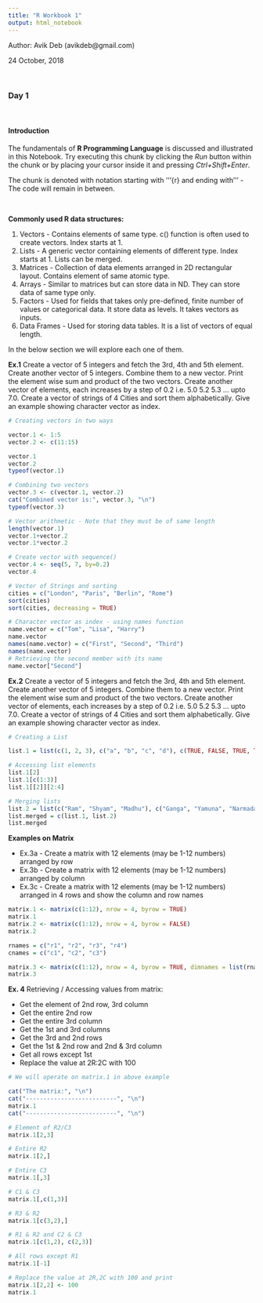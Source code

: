 ---
title: "R Workbook 1"
output: html_notebook
---
Author: Avik Deb (avikdeb@gmail.com)

24 October, 2018

<br>

### Day 1

<br>

#### Introduction

The fundamentals of <b>R Programming Language</b> is discussed and illustrated in this Notebook.
Try executing this chunk by clicking the *Run* button within the chunk or by placing your cursor inside it and pressing *Ctrl+Shift+Enter*. 

The chunk is denoted with notation starting with '''{r} and ending with ''' - The code will remain in between.

<br>

<b>Commonly used R data structures:</b>

1. Vectors - Contains elements of same type. c() function is often used to create vectors. Index starts at 1.
2. Lists - A generic vector containing elements of different type. Index starts at 1. Lists can be merged.
3. Matrices - Collection of data elements arranged in 2D rectangular layout. Contains element of same atomic type.
4. Arrays - Similar to matrices but can store data in ND. They can store data of same type only.
5. Factors - Used for fields that takes only pre-defined, finite number of values or categorical data. It store data as levels. It takes vectors as inputs.
6. Data Frames - Used for storing data tables. It is a list of vectors of equal length.

In the below section we will explore each one of them.

<b>Ex.1</b> Create a vector of 5 integers and fetch the 3rd, 4th and 5th element. Create another vector of 5 integers. Combine them to a new vector. Print the element wise sum and product of the two vectors. Create another vector of elements, each increases by a step of 0.2 i.e. 5.0 5.2 5.3 ... upto 7.0. Create a vector of strings of 4 Cities and sort them alphabetically. Give an example showing character vector as index. 

```{r}

# Creating vectors in two ways

vector.1 <- 1:5
vector.2 <- c(11:15)

vector.1
vector.2
typeof(vector.1)

# Combining two vectors
vector.3 <- c(vector.1, vector.2)
cat("Combined vector is:", vector.3, "\n")
typeof(vector.3)

# Vector arithmetic - Note that they must be of same length
length(vector.1)
vector.1+vector.2
vector.1*vector.2

# Create vector with sequence()
vector.4 <- seq(5, 7, by=0.2)
vector.4

# Vector of Strings and sorting
cities = c("London", "Paris", "Berlin", "Rome")
sort(cities)
sort(cities, decreasing = TRUE)

# Character vector as index - using names function
name.vector = c("Tom", "Lisa", "Harry")
name.vector
names(name.vector) = c("First", "Second", "Third")
names(name.vector)
# Retrieving the second member with its name
name.vector["Second"]

```

<b>Ex.2</b> Create a vector of 5 integers and fetch the 3rd, 4th and 5th element. Create another vector of 5 integers. Combine them to a new vector. Print the element wise sum and product of the two vectors. Create another vector of elements, each increases by a step of 0.2 i.e. 5.0 5.2 5.3 ... upto 7.0. Create a vector of strings of 4 Cities and sort them alphabetically. Give an example showing character vector as index.

```{r}

# Creating a List

list.1 = list(c(1, 2, 3), c("a", "b", "c", "d"), c(TRUE, FALSE, TRUE, TRUE))

# Accessing list elements
list.1[2]
list.1[c(1:3)]
list.1[[2]][2:4]

# Merging lists
list.2 = list(c("Ram", "Shyam", "Madhu"), c("Ganga", "Yamuna", "Narmada", "Sindhu"))
list.merged = c(list.1, list.2)
list.merged

```

<b>Examples on Matrix</b>

* Ex.3a - Create a matrix with 12 elements (may be 1-12 numbers) arranged by row
* Ex.3b - Create a matrix with 12 elements (may be 1-12 numbers) arranged by column
* Ex.3c - Create a matrix with 12 elements (may be 1-12 numbers) arranged in 4 rows and show the column and row names

```{r}

matrix.1 <- matrix(c(1:12), nrow = 4, byrow = TRUE)
matrix.1
matrix.2 <- matrix(c(1:12), nrow = 4, byrow = FALSE)
matrix.2

rnames = c("r1", "r2", "r3", "r4")
cnames = c("c1", "c2", "c3")

matrix.3 <- matrix(c(1:12), nrow = 4, byrow = TRUE, dimnames = list(rnames, cnames))
matrix.3

```

<b>Ex. 4</b> Retrieving / Accessing values from matrix:

* Get the element of 2nd row, 3rd column
* Get the entire 2nd row
* Get the entire 3rd column
* Get the 1st and 3rd columns
* Get the 3rd and 2nd rows
* Get the 1st & 2nd row and 2nd & 3rd column
* Get all rows except 1st
* Replace the value at 2R:2C with 100


```{r}

# We will operate on matrix.1 in above example

cat("The matrix:", "\n")
cat("--------------------------", "\n")
matrix.1
cat("--------------------------", "\n")

# Element of R2/C3
matrix.1[2,3]

# Entire R2
matrix.1[2,]

# Entire C3
matrix.1[,3]

# C1 & C3
matrix.1[,c(1,3)]

# R3 & R2
matrix.1[c(3,2),]

# R1 & R2 and C2 & C3
matrix.1[c(1,2), c(2,3)]

# All rows except R1
matrix.1[-1]

# Replace the value at 2R,2C with 100 and print
matrix.1[2,2] <- 100
matrix.1


```

